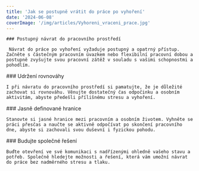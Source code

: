 ```yaml
---
title: 'Jak se postupně vrátit do práce po vyhoření'
date: '2024-06-08'
coverImage: '/img/articles/Vyhoreni_vraceni_prace.jpg'
---
```


<div className="main__post--content">
  <div>
   
    ### Postupný návrat do pracovního prostředí

     Návrat do práce po vyhoření vyžaduje postupný a opatrný přístup. Začněte s částečným pracovním úvazkem nebo flexibilní pracovní dobou a postupně zvyšujte svou pracovní zátěž v souladu s vašimi schopnostmi a pohodlím.

  </div>
  <div>
    ### Udržení rovnováhy

    I při návratu do pracovního prostředí si pamatujte, že je důležité zachovat si rovnováhu. Věnujte dostatečný čas odpočinku a osobním aktivitám, abyste předešli přílišnému stresu a vyhoření.

  </div>
  <div>
    ### Jasně definované hranice

    Stanovte si jasné hranice mezi pracovním a osobním životem. Vyhněte se práci přesčas a naučte se aktivně odpočívat po skončení pracovního dne, abyste si zachovali svou duševní i fyzickou pohodu.

  </div>
  <div>
    ### Budujte společné řešení

    Buďte otevření ve své komunikaci s nadřízenými ohledně vašeho stavu a potřeb. Společně hledejte možnosti a řešení, která vám umožní návrat do práce bez nadměrného stresu a tlaku.

  </div>

</div>
